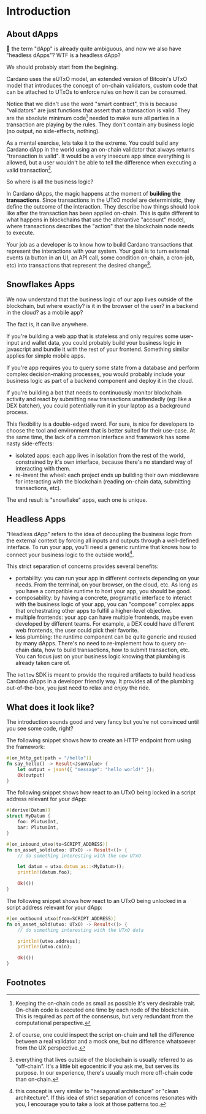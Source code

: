 # Introduction

## About dApps

:thinking: the term "dApp" is already quite ambiguous, and now we also have "headless dApps"? WTF is a headless dApp?

We should probably start from the begining.

Cardano uses the eUTxO model, an extended version of Bitcoin's UTxO model that introduces the concept of on-chain validators, custom code that can be attached to UTxOs to enforce rules on how it can be consumed.

Notice that we didn't use the word "smart contract", this is because "validators" are just functions that assert that a transaction is valid. They are the absolute minimum code[^1] needed to make sure all parties in a transaction are playing by the rules. They don't contain any business logic (no output, no side-effects, nothing).

As a mental exercise, lets take it to the extreme. You could build any Cardano dApp in the world using an on-chain validator that always returns "transaction is valid". It would be a very insecure app since everything is allowed, but a user wouldn't be able to tell the difference when executing a valid transaction[^2].

So where is all the business logic?

In Cardano dApps, the magic happens at the moment of **building the transactions**. Since transactions in the UTxO model are deterministic, they define the outcome of the interaction. They describe how things should look like after the transaction has been applied on-chain. This is quite different to what happens in blockchains that use the alterantive "account" model, where transactions describes the "action" that the blockchain node needs to execute.

Your job as a developer is to know how to build Cardano transactions that represent the interactions with your system. Your goal is to turn external events (a button in an UI, an API call, some condition on-chain, a cron-job, etc) into transactions that represent the desired change[^3].

## Snowflakes Apps

We now understand that the business logic of our app lives outside of the blockchain, but where exactly? is it in the browser of the user? in a backend in the cloud? as a mobile app?

The fact is, it can live anywhere.

If you're building a web app that is stateless and only requires some user-input and wallet data, you could probably build your business logic in javascript and bundle it with the rest of your frontend. Something similar applies for simple mobile apps.

If you're app requires you to query some state from a database and perform complex decision-making processes, you would probably include your business logic as part of a backend component and deploy it in the cloud.

If you're building a bot that needs to continuously monitor blockchain activity and react by submitting new transactions unattendedly (eg: like a DEX batcher), you could potentially run it in your laptop as a background process.

This flexibility is a double-edged sword. For sure, is nice for developers to choose the tool and environment that is better suited for their use-case. At the same time, the lack of a common interface and framework has some nasty side-effects:

- isolated apps: each app lives in isolation from the rest of the world, constrained by it's own interface, because there's no standard way of interacting with them.
- re-invent the wheel: each project ends up building their own middleware for interacting with the blockchain (reading on-chain data, submitting transactions, etc).

The end result is "snowflake" apps, each one is unique.

## Headless Apps

"Headless dApp" refers to the idea of decoupling the business logic from the external context by forcing all inputs and outputs through a well-defined interface. To run your app, you'll need a generic runtime that knows how to connect your business logic to the outside world[^4].

This strict separation of concerns provides several benefits:

- portability: you can run your app in different contexts depending on your needs. From the terminal, on your browser, on the cloud, etc. As long as you have a compatible runtime to host your app, you should be good.
- composability: by having a concrete, programatic interface to interact with the business logic of your app, you can "compose" complex apps that orchestrating other apps to fulfill a higher-level objective.
- multiple frontends: your app can have multiple frontends, maybe even developed by different teams. For example, a DEX could have different web frontends, the user could pick their favorite.
- less plumbing: the runtime component can be quite generic and reused by many dApps. There's no need to re-implement how to query on-chain data, how to build transactions, how to submit transaction, etc. You can focus just on your business logic knowing that plumbing is already taken care of.

The `Hollow` SDK is meant to provide the required artifacts to build headless Cardano dApps in a developer friendly way. It provides all of the plumbing out-of-the-box, you just need to relax and enjoy the ride.


## What does it look like?

The introduction sounds good and very fancy but you're not convinced until you see some code, right?

The following snippet shows how to create an HTTP endpoint from using the framework:

```rust
#[on_http_get(path = "/hello")]
fn say_hello() -> Result<JsonValue> {
    let output = json!({ "message": "hello world!" });
    Ok(output)
}
```

The following snippet shows how react to an UTxO being locked in a script address relevant for your dApp:

```rust
#[derive(Datum)]
struct MyDatum {
    foo: PlutusInt,
    bar: PlutusInt,
}

#[on_inbound_utxo(to=SCRIPT_ADDRESS)]
fn on_asset_sold(utxo: UTxO) -> Result<()> {
    // do something interesting with the new UTxO

    let datum = utxo.datum_as::<MyDatum>();
    println!(datum.foo);

    Ok(())
}
```

The following snippet shows how react to an UTxO being unlocked in a script address relevant for your dApp:

```rust
#[on_outbound_utxo(from=SCRIPT_ADDRESS)]
fn on_asset_sold(utxo: UTxO) -> Result<()> {
    // do something interesting with the UTxO data

    println!(utxo.address);
    println!(utxo.coin);

    Ok(())
}
```

## Footnotes

[^1]: Keeping the on-chain code as small as possible it's very desirable trait. On-chain code is executed one time by each node of the blockchain. This is required as part of the consensus, but very redundant from the computational perspective.
[^2]: of course, one could inspect the script on-chain and tell the difference between a real validator and a mock one, but no difference whatsoever from the UX perspective.
[^3]: everything that lives outside of the blockchain is usually referred to as "off-chain". It's a little bit egocentric if you ask me, but serves its purpose. In our experience, there's usually much more off-chain code than on-chain.
[^4]: this concept is very similar to "hexagonal architecture" or "clean architecture". If this idea of strict separation of concerns resonates with you, I encourage you to take a look at those patterns too.
